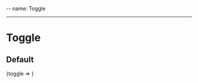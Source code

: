 --
name: Toggle

---


# Toggle

<Props of={Toggle} />

## Default

<Playground>
  <ThemeProvider>
    <ToggleContainer>
      {toggle => <Toggle id="switch" toggle={toggle} />}
    </ToggleContainer>
  </ThemeProvider>
</Playground>
